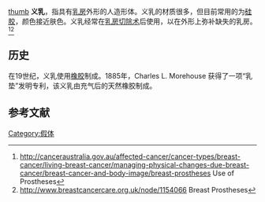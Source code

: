 [[file:Discrene_Breast_forms.JPG|thumb]]
'''义乳'''，指具有[[乳房|乳房]]外形的人造形体。义乳的材质很多，但目前常用的为[[硅胶|硅胶]]，颜色接近肤色。义乳经常在[[乳房切除术|乳房切除术]]后使用，以在外形上弥补缺失的乳房。<ref>http://canceraustralia.gov.au/affected-cancer/cancer-types/breast-cancer/living-breast-cancer/managing-physical-changes-due-breast-cancer/breast-cancer-and-body-image/breast-prostheses {{Webarchive|url=https://archive.is/20130620002606/http://canceraustralia.gov.au/affected-cancer/cancer-types/breast-cancer/living-breast-cancer/managing-physical-changes-due-breast-cancer/breast-cancer-and-body-image/breast-prostheses |date=2013-06-20 }} Use of Prostheses</ref><ref>http://www.breastcancercare.org.uk/node/1154066 {{Wayback|url=http://www.breastcancercare.org.uk/node/1154066 |date=20131224111942 }} Breast Prostheses</ref>

== 历史 ==
在19世纪，义乳使用[[橡胶|橡胶]]制成。1885年，Charles L. Morehouse 获得了一项“乳垫”发明专利，该义乳由充气后的天然橡胶制成。


==参考文献==
{{Commonscat|Breast prostheses}}
{{reflist}}

[[Category:假体|Category:假体]]
